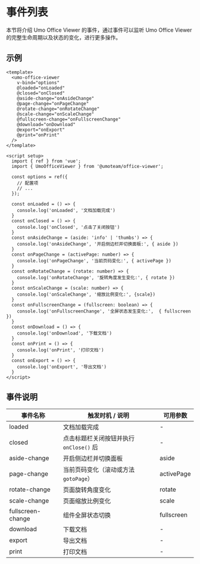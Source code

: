 
# 事件列表

本节将介绍 Umo Office Viewer 的事件，通过事件可以监听 Umo Office Viewer 的完整生命周期以及状态的变化，进行更多操作。

## 示例

```vue {4-13}
<template>
  <umo-office-viewer
    v-bind="options"
    @loaded="onLoaded"
    @closed="onClosed"
    @aside-change="onAsideChange"
    @page-change="onPageChange"
    @rotate-change="onRotateChange"
    @scale-change="onScaleChange"
    @fullscreen-change="onFullscreenChange"
    @download="onDownload"
    @export="onExport"
    @print="onPrint"
  />
</template>
 
<script setup>
  import { ref } from 'vue';
  import { UmoOfficeViewer } from '@umoteam/office-viewer';

  const options = ref({
    // 配置项
    // ...
  });

  const onLoaded = () => {
    console.log('onLoaded', '文档加载完成')
  }
  const onClosed = () => {
    console.log('onClosed', '点击了关闭按钮')
  }
  const onAsideChange = (aside: 'info' | 'thumbs') => {
    console.log('onAsideChange', '开启侧边栏并切换面板:', { aside })
  }
  const onPageChange = (activePage: number) => {
    console.log('onPageChange', '当前页码变化:', { activePage })
  }
  const onRotateChange = (rotate: number) => {
    console.log('onRotateChange', '旋转角度发生变化:', { rotate })
  }
  const onScaleChange = (scale: number) => {
    console.log('onScaleChange', '缩放比例变化:', {scale})
  }
  const onFullscreenChange = (fullscreen: boolean) => {
    console.log('onFullscreenChange', '全屏状态发生变化:',  { fullscreen })
  }
  const onDownload = () => {
    console.log('onDownload', '下载文档')
  }
  const onPrint = () => {
    console.log('onPrint', '打印文档')
  }
  const onExport = () => {
    console.log('onExport', '导出文档')
  }
</script>
```

## 事件说明

| 事件名称 | 触发时机 / 说明 | 可用参数 |
| --- | --- | --- |
| loaded | 文档加载完成 | - |
| closed | 点击标题栏关闭按钮并执行 `onClose()` 后 | - |
| aside-change | 开启侧边栏并切换面板 | aside |
| page-change | 当前页码变化（滚动或方法 `gotoPage`） | activePage |
| rotate-change | 页面旋转角度变化 | rotate |
| scale-change | 页面缩放比例变化 | scale |
| fullscreen-change | 组件全屏状态切换  | fullscreen |
| download | 下载文档  | - |
| export | 导出文档  | - |
| print | 打印文档  | - |
